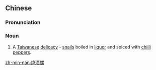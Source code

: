{{also|烧酒螺}}
==Chinese==
{{zh-forms|s=烧酒螺|type=21}}
{{wikipedia|lang=zh}}

===Pronunciation===
{{zh-pron
|m=shāojiǔluó
|c=siu1 zau2 lo4-2
|mn=sio-chiú-lê
|cat=n
}}

===Noun===
{{zh-noun}}

# A [[Taiwanese]] [[delicacy]] - [[snail]]s boiled in [[liquor]] and spiced with [[chilli pepper]]s.

{{zh-cat|Foods}}

[[zh-min-nan:燒酒螺]]